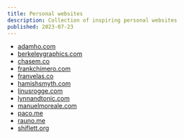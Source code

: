 ```yaml
---
title: Personal websites
description: Collection of inspiring personal websites
published: 2023-07-23
---
```


- [adamho.com](https://www.adamho.com/)
- [berkeleygraphics.com](https://berkeleygraphics.com/)
- [chasem.co](https://chasem.co/)
- [frankchimero.com](https://frankchimero.com/)
- [franvelas.co](https://franvelas.co/)
- [hamishsmyth.com](https://hamishsmyth.com/)
- [linusrogge.com](https://linusrogge.com/)
- [lynnandtonic.com](https://lynnandtonic.com/)
- [manuelmoreale.com](https://manuelmoreale.com/)
- [paco.me](https://paco.me/)
- [rauno.me](https://rauno.me/)
- [shiflett.org](https://shiflett.org/)
